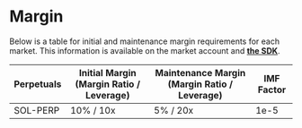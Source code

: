 # Margin

Below is a table for initial and maintenance margin requirements for each market. This information is available on the market account and [**the SDK**](https://github.com/drift-labs/protocol-v2/blob/master/sdk/src/constants/perpMarkets.ts).

| Perpetuals | Initial Margin&#xA;(Margin Ratio / Leverage) | Maintenance Margin&#xA;(Margin Ratio / Leverage) | IMF Factor |
| ---------- | -------------------------------------------- | ------------------------------------------------ | ---------- |
| SOL-PERP   | 10% / 10x                                    | 5% / 20x                                         | 1e-5       |